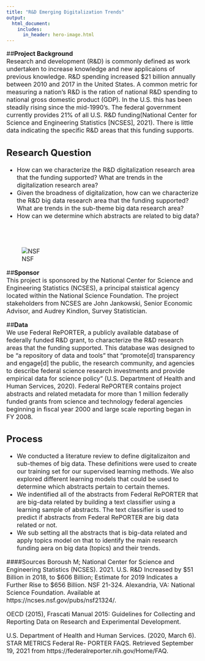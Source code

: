 ```yaml
---
title: "R&D Emerging Digitalization Trends"
output:
  html_document:
    includes:
      in_header: hero-image.html
---
```

<font size="3">

##**Project Background**  
Research and development (R&D) is commonly defined as work undertaken to increase knowledge and new applicaions of previous knowledge. R&D spending increased $21 billion annually between 2010 and 2017 in the United States. A common metric for measuring a nation's R&D is the ration of national R&D spending to national gross domestic product (GDP). In the U.S. this has been steadily rising since the mid-1990's. The federal government currently provides 21% of all U.S. R&D funding(National Center for Science and Engineering Statistics [NCSES], 2021). There is little data indicating the specific R&D areas that this funding supports.

## **Research Question**
* How can we characterize the R&D digitalization research area that the funding supported? What are trends in the digitalization research area?  
* Given the broadness of digitalization, how can we characterize the R&D big data research area that the funding supported? What are trends in the sub-theme big data research area?  
* How can we determine which abstracts are related to big data?

<br>
<br>



<p align="center">    

![NSF](www/nsf.png)  
</p>  

##**Sponsor**  
This project is sponsored by the National Center for Science and Engineering Statistics (NCSES), a principal staistical agency located within the National Science Foundation. The project stakeholders from NCSES are John Jankowski, Senior Economic Advisor, and Audrey Kindlon, Survey Statistician.


##**Data**  
We use Federal RePORTER, a publicly available database of federally funded R&D grant, to characterize the R&D research areas that the funding supported. This database was designed to be “a repository of data and tools” that “promote[d] transparency and engage[d] the public, the research community, and agencies to describe federal science research investments and provide empirical data for science policy” (U.S. Department of Health and Human Services, 2020). Federal RePORTER contains project abstracts and related metadata for more than 1 million federally funded grants from science and technology federal agencies beginning in fiscal year 2000 and large scale reporting began in FY 2008.
  

## **Process**  
* We conducted a literature review to define digitalizaiton and sub-themes of big data. These definitions were used to create our training set for our supervised learning methods. We also explored different learning models that could be used to determine which abstracts pertain to certain themes.  
* We indentified all of the abstracts from Federal RePORTER that are big-data related by building a text classifier using a learning sample of abstracts. The text classifier is used to predict if abstracts from Federal RePORTER are big data related or not.
* We sub setting all the abstracts that is big-data related and apply topics model on that to identify the main research funding aera on big data (topics) and their trends.

####Sources
Boroush M; National Center for Science and Engineering Statistics (NCSES). 2021. U.S. R&D Increased by \$51 Billion in 2018, to \$606 Billion; Estimate for 2019 Indicates a Further Rise to $656 Billion. NSF 21-324. Alexandria, VA: National Science Foundation. Available at https://ncses.nsf.gov/pubs/nsf21324/.

OECD (2015), Frascati Manual 2015: Guidelines for Collecting and Reporting Data on Research and Experimental Development.

U.S. Department of Health and Human Services. (2020, March 6). STAR METRICS Federal Re- PORTER FAQS. Retrieved September 19, 2021 from https://federalreporter.nih.gov/Home/FAQ.
